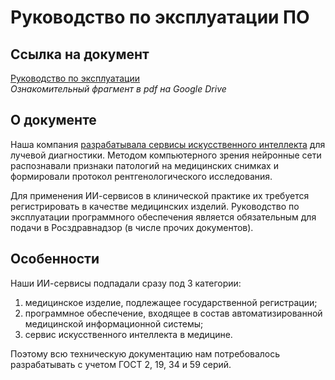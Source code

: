 # Руководство по эксплуатации ПО

## Ссылка на документ

[Руководство по эксплуатации](#)  
*Ознакомительный фрагмент в pdf на Google Drive*

## О документе

Наша компания [разрабатывала сервисы искусственного интеллекта](/portfolio/projects/razrabotka-ii-servisov) для лучевой диагностики. Методом компьютерного зрения нейронные сети распознавали признаки патологий на медицинских снимках и формировали протокол рентгенологического исследования.

Для применения ИИ-сервисов в клинической практике их требуется регистрировать в качестве медицинских изделий. Руководство по эксплуатации программного обеспечения является обязательным для подачи в Росздравнадзор (в числе прочих документов).

## Особенности

Наши ИИ-сервисы подпадали сразу под 3 категории:

1. медицинское изделие, подлежащее государственной регистрации;
2. программное обеспечение, входящее в состав автоматизированной медицинской информационной системы;
3. сервис искусственного интеллекта в медицине.

Поэтому всю техническую документацию нам потребовалось разрабатывать с учетом ГОСТ 2, 19, 34 и 59 серий.
